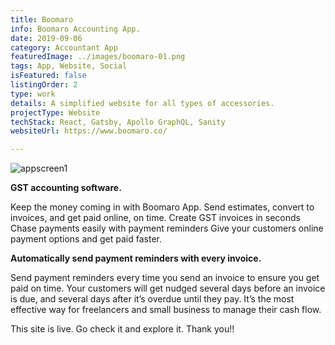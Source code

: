 ```yaml
---
title: Boomaro
info: Boomaro Accounting App.
date: 2019-09-06
category: Accountant App
featuredImage: ../images/boomaro-01.png
tags: App, Website, Social
isFeatured: false
listingOrder: 2
type: work
details: A simplified website for all types of accessories.
projectType: Website
techStack: React, Gatsby, Apollo GraphQL, Sanity
websiteUrl: https://www.boomaro.co/

---
```


![appscreen1](../images/boomaro-01.png)

**GST accounting software.**

Keep the money coming in with Boomaro App. Send estimates, convert to invoices, and get paid online, on time. Create GST invoices in seconds Chase payments easily with payment reminders Give your customers online payment options and get paid faster.

**Automatically send payment reminders with every invoice.**

Send payment reminders every time you send an invoice to ensure you get paid on time. Your customers will get nudged several days before an invoice is due, and several days after it’s overdue until they pay. It’s the most effective way for freelancers and small business to manage their cash flow.

This site is live. 
Go check it and explore it.
Thank you!!
